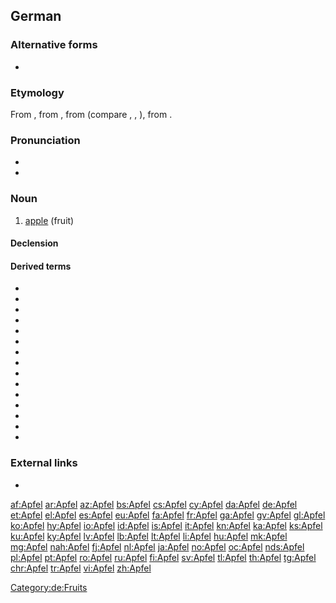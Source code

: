 {{also|apfel|Äpfel}}
==German==
{{wikipedia|dab=Apfel|lang=de}}

===Alternative forms===
* {{l|MeepMerp|Apfel}} {{qualifier|colloquial; northern and central Germany}}

===Etymology===
From {{inh|de|gmh|apfel}}, from {{inh|de|goh|apful}}, from {{inh|de|gem-pro|*aplaz}} (compare {{cog|nl|appel}}, {{cog|fy|apel}}, {{cog|en|apple}}), from {{inh|de|ine-pro|*h₂ébōl}}.

===Pronunciation===
* {{IPA|/ˈapfəl/|[ˈapfəl]|[ˈapfl̩]|[ˈapɸəl]|[ˈapɸl̩]|lang=de}}
* {{audio|De-Apfel.ogg|audio|lang=de}}

===Noun===
{{de-noun|m|Apfels|Äpfel|Äpfelchen|dim2=Äpfelein|dim3=Äpflein}}

# [[apple]] (fruit)

====Declension====
{{de-decl-noun-m|s|pl=Äpfel}}

====Derived terms====
* {{l|de|apfelgrün}}
* {{l|de|apfelig}}
* {{l|de|Apfelbaum}}
* {{l|de|Apfelgarten}}
* {{l|de|Apfelkuchen}}
* {{l|de|Apfelsaft}}
* {{l|de|Bratapfel}}
* {{l|de|Goldapfel}}
* {{l|de|Granatapfel}}
* {{l|de|Holzapfel}}
* {{l|de|Pferdeapfel}}
* {{l|de|Zankapfel}}
* {{l|de|veräppeln}}
* {{l|de|ein Apfel und ein Ei}}
* {{l|de|der Apfel fällt nicht weit vom Stamm}}

===External links===
* {{R:Duden}}

[[Category:de:Fruits]]

[[af:Apfel]]
[[ar:Apfel]]
[[az:Apfel]]
[[bs:Apfel]]
[[cs:Apfel]]
[[cy:Apfel]]
[[da:Apfel]]
[[de:Apfel]]
[[et:Apfel]]
[[el:Apfel]]
[[es:Apfel]]
[[eu:Apfel]]
[[fa:Apfel]]
[[fr:Apfel]]
[[ga:Apfel]]
[[gv:Apfel]]
[[gl:Apfel]]
[[ko:Apfel]]
[[hy:Apfel]]
[[io:Apfel]]
[[id:Apfel]]
[[is:Apfel]]
[[it:Apfel]]
[[kn:Apfel]]
[[ka:Apfel]]
[[ks:Apfel]]
[[ku:Apfel]]
[[ky:Apfel]]
[[lv:Apfel]]
[[lb:Apfel]]
[[lt:Apfel]]
[[li:Apfel]]
[[hu:Apfel]]
[[mk:Apfel]]
[[mg:Apfel]]
[[nah:Apfel]]
[[fj:Apfel]]
[[nl:Apfel]]
[[ja:Apfel]]
[[no:Apfel]]
[[oc:Apfel]]
[[nds:Apfel]]
[[pl:Apfel]]
[[pt:Apfel]]
[[ro:Apfel]]
[[ru:Apfel]]
[[fi:Apfel]]
[[sv:Apfel]]
[[tl:Apfel]]
[[th:Apfel]]
[[tg:Apfel]]
[[chr:Apfel]]
[[tr:Apfel]]
[[vi:Apfel]]
[[zh:Apfel]]